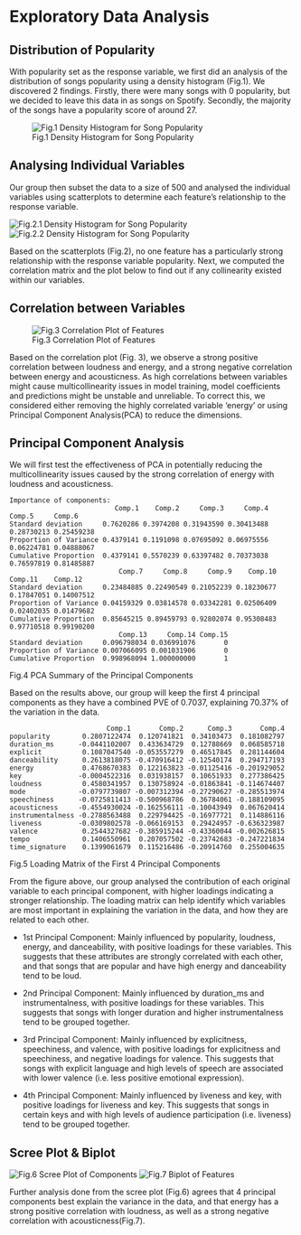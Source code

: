 # Exploratory Data Analysis

## Distribution of Popularity

With popularity set as the response variable, we first did an analysis of the distribution of songs popularity using a density histogram (Fig.1). We discovered 2 findings. Firstly, there were many songs with 0 popularity, but we decided to leave this data in as songs on Spotify. Secondly, the majority of the songs have a popularity score of around 27.

![Fig.1 Density Histogram for Song Popularity](fig1.png)

## Analysing Individual Variables

Our group then subset the data to a size of 500 and analysed the individual variables using scatterplots to determine each feature's relationship to the response variable.

![Fig.2.1 Density Histogram for Song Popularity](fig2-1.png)
![Fig.2.2 Density Histogram for Song Popularity](fig2-2.png)

Based on the scatterplots (Fig.2), no one feature has a particularly strong relationship with the response variable popularity. Next, we computed the correlation matrix and the plot below to find out if any collinearity existed within our variables.

## Correlation between Variables

![Fig.3 Correlation Plot of Features](fig3.png)

Based on the correlation plot (Fig. 3), we observe a strong positive correlation between loudness and energy, and a strong negative correlation between energy and acousticness. As high correlations between variables might cause multicollinearity issues in model training, model coefficients and predictions might be unstable and unreliable. To correct this, we considered either removing the highly correlated variable ‘energy’ or using Principal Component Analysis(PCA) to reduce the dimensions.

## Principal Component Analysis

We will first test the effectiveness of PCA in potentially reducing the multicollinearity issues caused by the strong correlation of energy with loudness and acousticness. 

```
Importance of components:
                          Comp.1    Comp.2     Comp.3     Comp.4     Comp.5     Comp.6
Standard deviation     0.7620286 0.3974208 0.31943590 0.30413488 0.28730213 0.25459238
Proportion of Variance 0.4379141 0.1191098 0.07695092 0.06975556 0.06224781 0.04888067
Cumulative Proportion  0.4379141 0.5570239 0.63397482 0.70373038 0.76597819 0.81485887
                           Comp.7     Comp.8     Comp.9    Comp.10    Comp.11    Comp.12
Standard deviation     0.23484885 0.22490549 0.21052239 0.18230677 0.17847051 0.14007512
Proportion of Variance 0.04159329 0.03814578 0.03342281 0.02506409 0.02402035 0.01479682
Cumulative Proportion  0.85645215 0.89459793 0.92802074 0.95308483 0.97710518 0.99190200
                           Comp.13     Comp.14 Comp.15
Standard deviation     0.096798034 0.036991076       0
Proportion of Variance 0.007066095 0.001031906       0
Cumulative Proportion  0.998968094 1.000000000       1
```
Fig.4 PCA Summary of the Principal Components

Based on the results above, our group will keep the first 4 principal components as they have a combined PVE of 0.7037, explaining 70.37% of the variation in the data.

```
                        Comp.1       Comp.2      Comp.3       Comp.4
popularity        0.2807122474  0.120741821  0.34103473  0.181082797
duration_ms      -0.0441102007  0.433634729  0.12788669  0.068585718
explicit          0.1087047540 -0.053557279  0.46517845  0.281144604
danceability      0.2613818075 -0.470916412 -0.12540174  0.294717193
energy            0.4768670383  0.122163823 -0.01125416 -0.201929052
key              -0.0004522316  0.031938157  0.10651933  0.277386425
loudness          0.4580341957  0.130758924 -0.01863841 -0.114674407
mode             -0.0797739807 -0.007312394 -0.27290627 -0.285513974
speechiness      -0.0725811413 -0.500968786  0.36784061 -0.188109095
acousticness     -0.4554930024 -0.162556111 -0.10043949  0.067620414
instrumentalness -0.2788563488  0.229794425 -0.16977721  0.114886116
liveness         -0.0309802578 -0.066169153  0.29424957 -0.636323987
valence           0.2544327682 -0.385915244 -0.43360044 -0.002626815
tempo             0.1406550961  0.207057502 -0.23742683 -0.247221834
time_signature    0.1399061679  0.115216486 -0.20914760  0.255004635
```
Fig.5 Loading Matrix of the First 4 Principal Components

From the figure above, our group analysed the contribution of each original variable to each principal component, with higher loadings indicating a stronger relationship. The loading matrix can help identify which variables are most important in explaining the variation in the data, and how they are related to each other.

- 1st Principal Component: Mainly influenced by popularity, loudness, energy, and danceability, with positive loadings for these variables. This suggests that these attributes are strongly correlated with each other, and that songs that are popular and have high energy and danceability tend to be loud.

- 2nd Principal Component: Mainly influenced by duration_ms and instrumentalness, with positive loadings for these variables. This suggests that songs with longer duration and higher instrumentalness tend to be grouped together.

- 3rd Principal Component: Mainly influenced by explicitness, speechiness, and valence, with positive loadings for explicitness and speechiness, and negative loadings for valence. This suggests that songs with explicit language and high levels of speech are associated with lower valence (i.e. less positive emotional expression).

- 4th Principal Component: Mainly influenced by liveness and key, with positive loadings for liveness and key. This suggests that songs in certain keys and with high levels of audience participation (i.e. liveness) tend to be grouped together.

## Scree Plot & Biplot

![Fig.6 Scree Plot of Components](fig6.png)
![Fig.7 Biplot of Features](fig7.png)

Further analysis done from the scree plot (Fig.6) agrees that 4 principal components best explain the variance in the data, and that energy has a strong positive correlation with loudness, as well as a strong negative correlation with acousticness(Fig.7).
